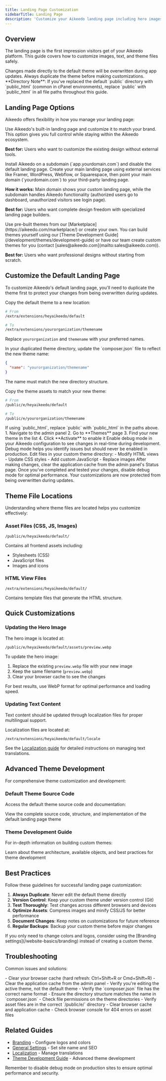 ```yaml
---
title: Landing Page Customization
sidebarTitle: Landing Page
description: 'Customize your Aikeedo landing page including hero images, text content, and theme files while preserving changes through updates.'
---
```


## Overview

The landing page is the first impression visitors get of your Aikeedo platform. This guide covers how to customize images, text, and theme files safely.

<Warning>
Changes made directly to the default theme will be overwritten during app updates. Always duplicate the theme before making customizations.
</Warning>

<Note>
**Directory Note**: If you've replaced the default `public` directory with `public_html` (common in cPanel environments), replace `public` with `public_html` in all file paths throughout this guide.
</Note>

## Landing Page Options

Aikeedo offers flexibility in how you manage your landing page:

<AccordionGroup>
<Accordion title="Option 1: Customize the Default Landing Page">
Use Aikeedo's built-in landing page and customize it to match your brand. This option gives you full control while staying within the Aikeedo ecosystem.

**Best for:** Users who want to customize the existing design without external tools.
</Accordion>

<Accordion title="Option 2: Use Third-Party Landing Page">
Install Aikeedo on a subdomain (`app.yourdomain.com`) and disable the default landing page. Create your main landing page using external services like Framer, WordPress, Webflow, or Squarespace, then point your main domain (`yourdomain.com`) to your third-party landing page.

**How it works:** Main domain shows your custom landing page, while the subdomain handles Aikeedo functionality (authorized users go to dashboard, unauthorized visitors see login page).

**Best for:** Users who want complete design freedom with specialized landing page builders.
</Accordion>

<Accordion title="Option 3: Install Custom Themes">
Use pre-built themes from our [Marketplace](https://aikeedo.com/marketplace/) or create your own. You can build themes yourself using our [Theme Development Guide](/development/themes/development-guide) or have our team create custom themes for you (contact [sales@aikeedo.com](mailto:sales@aikeedo.com)).

**Best for:** Users who want professional designs without starting from scratch.
</Accordion>
</AccordionGroup>

## Customize the Default Landing Page

To customize Aikeedo's default landing page, you'll need to duplicate the theme first to protect your changes from being overwritten during updates.

<Steps>
<Step title="Duplicate the Theme Directory">
  Copy the default theme to a new location:
  
  ```bash
  # From
  /extra/extensions/heyaikeedo/default
  
  # To
  /extra/extensions/yourorganization/themename
  ```
  
  Replace `yourorganization` and `themename` with your preferred names.
</Step>

<Step title="Update composer.json">
  In your duplicated theme directory, update the `composer.json` file to reflect the new theme name:
  
  ```json
  {
    "name": "yourorganization/themename"
  }
  ```
  
  The name must match the new directory structure.
</Step>

<Step title="Duplicate Theme Assets">
  Copy the theme assets to match your new theme:
  
  ```bash
  # From
  /public/e/heyaikeedo/default
  
  # To
  /public/e/yourorganization/themename
  ```
  
  <Note>
  If using `public_html`, replace `public` with `public_html` in the paths above.
  </Note>
</Step>

<Step title="Activate Your Theme">
  1. Navigate to the admin panel
  2. Go to **Themes** page
  3. Find your new theme in the list
  4. Click **Activate** to enable it
</Step>

<Step title="Enable Debug Mode">
  Enable debug mode in your Aikeedo configuration to see changes in real-time during development.
  
  <Note>
  Debug mode helps you identify issues but should never be enabled in production.
  </Note>
</Step>

<Step title="Make Your Changes">
  Edit files in your custom theme directory:
  - Modify HTML views
  - Update CSS styles
  - Add custom JavaScript
  - Replace images
</Step>

<Step title="Clear Cache">
  After making changes, clear the application cache from the admin panel's Status page.
</Step>

<Step title="Disable Debug Mode">
  Once you've completed and tested your changes, disable debug mode for optimal performance.
  
  <Check>
  Your customizations are now protected from being overwritten during updates.
  </Check>
</Step>
</Steps>

## Theme File Locations

Understanding where theme files are located helps you customize effectively:

### Asset Files (CSS, JS, Images)

```
/public/e/heyaikeedo/default/
```

Contains all frontend assets including:
- Stylesheets (CSS)
- JavaScript files
- Images and icons

### HTML View Files

```
/extra/extensions/heyaikeedo/default/
```

Contains template files that generate the HTML structure.

## Quick Customizations

### Updating the Hero Image

The hero image is located at:

```
/public/e/heyaikeedo/default/assets/preview.webp
```

To update the hero image:

1. Replace the existing `preview.webp` file with your new image
2. Keep the same filename (`preview.webp`)
3. Clear your browser cache to see the changes

<Tip>
For best results, use WebP format for optimal performance and loading speed.
</Tip>

### Updating Text Content

Text content should be updated through localization files for proper multilingual support.

Localization files are located at:

```
/extra/extensions/heyaikeedo/default/locale
```

See the [Localization guide](/advanced/localization) for detailed instructions on managing text translations.

## Advanced Theme Development

For comprehensive theme customization and development:

### Default Theme Source Code

Access the default theme source code and documentation:

<Card title="Default Theme Repository" icon="github" href="https://github.com/heyaikeedo/themes-default">
  View the complete source code, structure, and implementation of the default landing page theme
</Card>

### Theme Development Guide

For in-depth information on building custom themes:

<Card title="Theme Development Guide" icon="code" href="/development/themes/development-guide">
  Learn about theme architecture, available objects, and best practices for theme development
</Card>

## Best Practices

Follow these guidelines for successful landing page customization:

1. **Always Duplicate**: Never edit the default theme directly
2. **Version Control**: Keep your custom theme under version control (Git)
3. **Test Thoroughly**: Test changes across different browsers and devices
4. **Optimize Assets**: Compress images and minify CSS/JS for better performance
5. **Document Changes**: Keep notes on customizations for future reference
6. **Regular Backups**: Backup your custom theme before major changes

<Tip>
If you only need to change colors and logos, consider using the [Branding settings](/website-basics/branding) instead of creating a custom theme.
</Tip>

## Troubleshooting

Common issues and solutions:

<AccordionGroup>
<Accordion title="Changes not appearing after update">
  - Clear your browser cache (hard refresh: Ctrl+Shift+R or Cmd+Shift+R)
  - Clear the application cache from the admin panel
  - Verify you're editing the active theme, not the default theme
</Accordion>

<Accordion title="Theme not showing in admin panel">
  - Verify the `composer.json` file has the correct name format
  - Ensure the directory structure matches the name in `composer.json`
  - Check file permissions on the theme directories
</Accordion>

<Accordion title="Styles not loading correctly">
  - Verify asset files are in the correct `/public/e/` directory
  - Clear browser cache and application cache
  - Check browser console for 404 errors on asset files
</Accordion>
</AccordionGroup>

## Related Guides

- [Branding](/website-basics/branding) - Configure logos and colors
- [General Settings](/website-basics/essentials) - Set site name and SEO
- [Localization](/advanced/localization) - Manage translations
- [Theme Development Guide](/development/themes/development-guide) - Advanced theme development

<Warning>
Remember to disable debug mode on production sites to ensure optimal performance and security.
</Warning>

